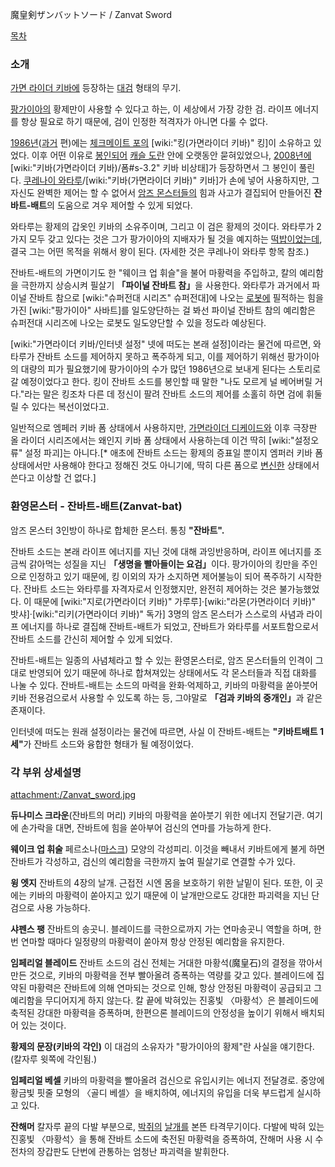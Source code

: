 魔皇剣ザンバットソード / Zanvat Sword

[[목차]]

=== 소개 ===
[[가면 라이더 키바]]에 등장하는 [[대검]] 형태의 무기.

[[팡가이아]]의 황제만이 사용할 수 있다고 하는, 이 세상에서 가장 강한 검.
라이프 에너지를 항상 필요로 하기 때문에, 검이 인정한 적격자가 아니면 다룰 수 없다.

[[1986년]]([[과거]] 편)에는 [[체크메이트 포]]의 [wiki:"킹(가면라이더 키바)" 킹]이 소유하고 있었다. 이후 어떤 이유로 [[봉인]]되어 [[캐슬 도란]] 안에 오랫동안 묻혀있었으나, [[2008년]]에 [wiki:"키바(가면라이더 키바)/폼#s-3.2" 키바 비상태]가 등장하면서 그 봉인이 풀린다. [[쿠레나이 와타루]]/[wiki:"키바(가면라이더 키바)" 키바]가 손에 넣어 사용하지만, 그 자신도 완벽한 제어는 할 수 없어서 [[암즈 몬스터]]들의 힘과 사고가 결집되어 만들어진 '''잔바트-배트'''의 도움으로 겨우 제어할 수 있게 되었다. 

와타루는 황제의 갑옷인 키바의 소유주이며, 그리고 이 검은 황제의 것이다. 와타루가 2가지 모두 갖고 있다는 것은 그가 팡가이아의 지배자가 될 것을 예지하는 [[떡밥]]이었는데, 결국 그는 어떤 목적을 위해서 왕이 된다. (자세한 것은 쿠레나이 와타루 항목 참조.)

잔바트-배트의 가면이기도 한 "웨이크 업 휘슬"을 불어 마황력을 주입하고, 칼의 예리함을 극한까지 상승시켜 필살기 '''「파이널 잔바트 참」'''을 사용한다. 와타루가 과거에서 파이널 잔바트 참으로 [wiki:"슈퍼전대 시리즈" 슈퍼전대]에 나오는 [[로봇]]에 필적하는 힘을 가진 [wiki:"팡가이아" 사바트]를 일도양단하는 걸 봐선 파이널 잔바트 참의 예리함은 슈퍼전대 시리즈에 나오는 로봇도 일도양단할 수 있을 정도라 예상된다.

[wiki:"가면라이더 키바/인터넷 설정" 넷에 떠도는 본래 설정]이라는 물건에 따르면, 와타루가 잔바트 소드를 제어하지 못하고 폭주하게 되고, 이를 제어하기 위해선 팡가이아의 대량의 피가 필요했기에 팡가이아의 수가 많던 1986년으로 보내게 된다는 스토리로 갈 예정이었다고 한다. 킹이 잔바트 소드를 봉인할 때 말한 "나도 모르게 널 베어버릴 거다."라는 말은 킹조차 다른 데 정신이 팔려 잔바트 소드의 제어를 소홀히 하면 검에 휘둘릴 수 있다는 복선이었다고.

일반적으로 엠페러 키바 폼 상태에서 사용하지만, [[가면라이더 디케이드]]와 이후 극장판 올 라이더 시리즈에서는 왜인지 키바 폼 상태에서 사용하는데 이건 딱히 [wiki:"설정오류" 설정 파괴]는 아니다.[* 애초에 잔바트 소드는 황제의 증표일 뿐이지 엠퍼러 키바 폼 상태에서만 사용해야 한다고 정해진 것도 아니기에, 딱히 다른 폼으로 [[변신]]한 상태에서 쓴다고 이상할 건 없다.]

=== 환영몬스터 - 잔바트-배트(Zanvat-bat) ===
암즈 몬스터 3인방이 하나로 합체한 몬스터. 통칭 '''"잔바트".'''

잔바트 소드는 본래 라이프 에너지를 지닌 것에 대해 과잉반응하며, 라이프 에너지를 조금씩 갉아먹는 성질을 지닌 '''「생명을 빨아들이는 요검」'''이다. 팡가이아의 킹만을 주인으로 인정하고 있기 때문에, 킹 이외의 자가 소지하면 제어불능이 되어 폭주하기 시작한다. 잔바트 소드는 와타루를 자격자로서 인정했지만, 완전히 제어하는 것은 불가능했었다. 이 때문에 [wiki:"지로(가면라이더 키바)" 가루루]·[wiki:"라몬(가면라이더 키바)" 밧샤]·[wiki:"리키(가면라이더 키바)" 독가] 3명의 암즈 몬스터가 스스로의 사념과 라이프 에너지를 하나로 결집해 잔바트-배트가 되었고, 잔바트가 와타루를 서포트함으로서 잔바트 소드를 간신히 제어할 수 있게 되었다.

잔바트-배트는 일종의 사념체라고 할 수 있는 환영몬스터로, 암즈 몬스터들의 인격이 그대로 반영되어 있기 때문에 하나로 합쳐져있는 상태에서도 각 몬스터들과 직접 대화를 나눌 수 있다. 잔바트-배트는 소드의 마력을 완화·억제하고, 키바의 마황력을 쏟아붓어 키바 전용검으로서 사용할 수 있도록 하는 등, 그야말로 '''「검과 키바의 중개인」'''과 같은 존재이다.

인터넷에 떠도는 원래 설정이라는 물건에 따르면, 사실 이 잔바트-배트는 '''"키바트배트 1세"'''가 잔바트 소드와 융합한 형태가 될 예정이었다.

=== 각 부위 상세설명 ===
attachment:/Zanvat_sword.jpg

'''듀나미스 크라운'''(잔바트의 머리)
키바의 마황력을 쏟아붓기 위한 에너지 전달기관.
여기에 손가락을 대면, 잔바트에 힘을 쏟아부어 검신의 연마를 가능하게 한다.

'''웨이크 업 휘술'''
페르소나([[마스크]]) 모양의 각성피리. 이것을 빼내서 키바트에게 불게 하면 잔바트가 각성하고, 검신의 예리함을 극한까지 높여 필살기로 연결할 수가 있다.

'''윙 엣지'''
잔바트의 4장의 날개. 근접전 시엔 몸을 보호하기 위한 날밑이 된다. 또한, 이 곳에는 키바의 마황력이 쏟아지고 있기 때문에 이 날개만으로도 강대한 파괴력을 지닌 단검으로 사용 가능하다.

'''샤펜스 팽'''
잔바트의 송곳니. 블레이드를 극한으로까지 가는 연마송곳니 역할을 하며, 한 번 연마할 때마다 일정량의 마황력이 쏟아져 항상 안정된 예리함을 유지한다.

'''임페리얼 블레이드'''
잔바트 소드의 검신 전체는 거대한 마황석(魔皇石)의 결정을 깎아서 만든 것으로, 키바의 마황력을 전부 빨아올려 증폭하는 역량를 갖고 있다. 블레이드에 집약된 마황력은 잔바트에 의해 연마되는 것으로 인해, 항상 안정된 마황력이 공급되고 그 예리함을 무디어지게 하지 않는다. 칼 끝에 박혀있는 진홍빛 〈마황석〉은 블레이드에 축적된 강대한 마황력을 증폭하며, 한편으론 블레이드의 안정성을 높이기 위해서 배치되어 있는 것이다.

'''황제의 문장(키바의 각인)'''
이 대검의 소유자가 "팡가이아의 황제"란 사실을 얘기한다. (칼자루 윗쪽에 각인됨.)

'''임페리얼 베셀'''
키바의 마황력을 빨아올려 검신으로 유입시키는 에너지 전달경로.
중앙에 황금빛 핏줄 모형의 〈골디 베셀〉을 배치하여, 에너지의 유입을 더욱 부드럽게 실시하고 있다.

'''잔해머'''
칼자루 끝의 다발 부분으로, [[박쥐]]의 [[날개]]를 본뜬 타격무기이다. 다발에 박혀 있는 진홍빛 〈마황석〉을 통해 잔바트 소드에 축전된 마황력을 증폭하여, 잔해머 사용 시 수전차의 장갑판도 단번에 관통하는 엄청난 파괴력을 발휘한다.

